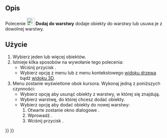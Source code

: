 <languages/>

{{Docnav/pl
|[[Draft_SelectGroup/pl|Wybierz warstwę]]
|[[Draft_AddToGroup/pl|Dodaj do grupy]]
|[[Draft_Workbench/pl|środowisko pracy Rysunek Roboczy]]
|IconL=Draft_SelectGroup.svg
|IconR=Draft_AddToGroup.svg
|IconC=Workbench_Draft.svg
}}

{{GuiCommand/pl
|Name=Draft AddToLayer
|Name/pl=Rysunek Roboczy: Dodaj do warstwy
|MenuLocation=Narzędzia → Dodaj do warstwy...
|Workbenches=[[Draft_Workbench/pl|Rysunek Roboczy]]
|Version=1.1
|SeeAlso=[[Draft_LayerManager/pl|Zarządzaj warstwami...]]
}}

<span id="Description"></span>
==Opis==

Polecenie [[Image:Draft_AddToLayer.svg|24px]] '''Dodaj do warstwy''' dodaje obiekty do warstwy lub usuwa je z dowolnej warstwy. {{Version/pl|1.1}}

<span id="Usage"></span>
==Użycie==

# Wybierz jeden lub więcej obiektów.
# Istnieje kilka sposobów na wywołanie tego polecenia:
#* Wciśnij przycisk {{Button|[[Image:Draft_AddToLayer.svg|16px]] [[Draft_AddToLayer/pl|Dodaj do warstwy...]]}}.
#* Wybierz opcję {{MenuCommand|Narzędzia → [[Image:Draft_AddToLayer.svg|16px]] Dodaj do warstwy...}} z menu lub z menu kontekstowego [[Tree_view/pl|widoku drzewa]] bądź [[3D_view/pl|widoku 3D]].
# Menu zostanie wyświetlone obok kursora. Wykonaj jedną z poniższych czynności:
#* Wybierz opcję {{MenuCommand|[[Image:List-remove.svg|16px]] Usuń z warstwy}} aby usunąć obiekty z warstwy, w której się znajdują.
#* Wybierz warstwę, do której chcesz dodać obiekty.
#* Wybierz opcję {{MenuCommand|[[Image:List-add.svg|16px]] Dodaj do nowej warstwy...}} aby dodać obiekty do nowej warstwy:
#*# Otwarte zostanie okno dialogowe {{MenuCommand|Utwórz nową warstwę}}.
#*# Wprowadź {{MenuCommand|Nazwę warstwy}}.
#*# Wciśnij przycisk {{Button|OK}}.


{{Docnav/pl
|[[Draft_SelectGroup/pl|Wybierz warstwę]]
|[[Draft_AddToGroup/pl|Dodaj do grupy]]
|[[Draft_Workbench/pl|środowisko pracy Rysunek Roboczy]]
|IconL=Draft_SelectGroup.svg
|IconR=Draft_AddToGroup.svg
|IconC=Workbench_Draft.svg
}}

{{Draft Tools navi{{#translation:}}}}
{{Userdocnavi{{#translation:}}}}